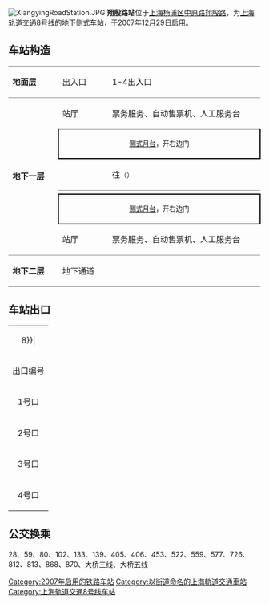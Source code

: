 {{noteTA 
|G1 =Railway}}
{{Infobox station
|name = 翔殷路
|eng_name = Xiangyin Road
|symbol_right =
|linecolour = {{上海地铁颜色|8|yes}}
|image = Xiangyin Road Station.jpg
|caption = 翔殷路站站厅
|other_name = 
|country = {{PRC}}
|borough = [[上海市|上海市]][[杨浦区|杨浦区]][[五角场镇|五角场镇]]
|address = [[中原路_(上海)|中原路]]与[[翔殷路|翔殷路]]交叉口
|coordinates = {{coord|31|18|27|N|121|31|37|E|type:railwaystation}}
|elevation = 
|owned = [[上海申通地铁集团|上海申通地铁集团]]
|operator = [[上海地铁|上海地铁]]
|lines = {{上海地铁线路名|8|SL}}
|distance = 
|platform = 2個[[側式月台|側式月台]]
|tracks = 2条
|bus_routes = 
|bus_stands = 
|connections = 
|structure = 地下车站
|hall = 地下站厅
|depth = 
|levels = 
|interchange = 
|exits = 4个
|architect = 
|architectural_style = 
|colour = 
|type = 
|status = 运营中
|code = 
|classification = 
|website = 
|built = 
|opened = {{Start date|2007|12|29|df=y}}
|closed = 
|former = 
|pass_year = 
|passengers = 
|pass_system = 
|pass_rank = 
|mpassengers = 
|trains = 
|station_hours = 
|hours = 
|first = 往{{上海地铁起讫站|8|L}}：6:32<br/>往{{上海地铁起讫站|8|R}}：5:33
|last = 往{{上海地铁起讫站|8|L}}：23:32<br/>往{{上海地铁起讫站|8|R}}：22:33
|adjacent = {{Adjacent stations|system=上海地铁|line=8|left=嫩江路|right=黄兴公园}}
}}
[[File:XiangyingRoadStation.JPG|thumb]]
'''翔殷路站'''位于[[上海|上海]][[杨浦区|杨浦区]][[中原路|中原路]][[翔殷路|翔殷路]]，为[[上海轨道交通8号线|上海轨道交通8号线]]的地下[[侧式站台|侧式车站]]，于2007年12月29日启用。

==车站构造==
{|cellspacing=0 cellpadding=3
|style="border-top:solid 1px gray;border-bottom:solid 1px gray;" width=100|'''地面层'''
|style="border-top:solid 1px gray;border-bottom:solid 1px gray;" width=100|出入口
|style="border-top:solid 1px gray;border-bottom:solid 1px gray;" width=350|1-4出入口
|-
|style="border-bottom:solid 1px gray;" rowspan=6|'''地下一层'''
|站厅
|票务服务、自动售票机、人工服务台
|-
|style="border-top:solid 1px gray;border-right:solid 2px black;border-left:solid 2px black;border-bottom:solid 2px black;" colspan=2|<center><small>[[側式月台|側式月台]]，开右边门</small></center>
|-
|style="border-bottom:solid 1px gray;"|{{arrow|L}}
|style="border-bottom:solid 1px gray;"|{{上海地铁线路名|8}}往{{站|沈杜公路}}<small>（{{站|黄兴公园}}）</small>
|-
|
|{{split text|{{上海地铁线路名|8}}往{{站|市光路}}<small>（{{站|嫩江路}}）</small>|{{arrow|R}}}}
|-
|style="border-top:solid 2px black;border-right:solid 2px black;border-left:solid 2px black;border-bottom:solid 1px gray;" colspan=2|<center><small>[[側式月台|側式月台]]，开右边门</small></center>
|-
|style="border-bottom:solid 1px gray;"|站厅
|style="border-bottom:solid 1px gray;"|票务服务、自动售票机、人工服务台
|-
|style="border-bottom:solid 1px gray;"|'''地下二层'''
|style="border-bottom:solid 1px gray;"|地下通道
|style="border-bottom:solid 1px gray;"|
|}

==车站出口==
{| class="wikitable"
|colspan=4 align="center" bgcolor={{上海地铁颜色|8}}|
|-
! 出口编号 !! 建议前往目的地 !! 照片
|-
| 1号口 || 中原路东侧、翔殷路北 || 
|-
| 2号口 || 中原路东侧、翔殷路南 || 
|-
| 3号口 || 中原路西侧、翔殷路南 || 
|-
| 4号口 || 中原路西侧、翔殷路北 || 
|}

==公交换乘==
28、59、80、102、133、139、405、406、453、522、559、577、726、812、813、868、870、大桥三线、大桥五线

{{commonscat|Xiangyin Road Station}}
{{上海轨道交通8号线车站}}

[[Category:2007年启用的铁路车站|Category:2007年启用的铁路车站]]
[[Category:以街道命名的上海軌道交通車站|Category:以街道命名的上海軌道交通車站]]
[[Category:上海轨道交通8号线车站|Category:上海轨道交通8号线车站]]